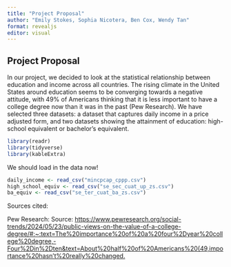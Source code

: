 ```yaml
---
title: "Project Proposal"
author: "Emily Stokes, Sophia Nicotera, Ben Cox, Wendy Tan"
format: revealjs
editor: visual
---
```


## Project Proposal

In our project, we decided to look at the statistical relationship between education and income across all countries. The rising climate in the United States around education seems to be converging towards a negative attitude, with 49% of Americans thinking that it is less important to have a college degree now than it was in the past (Pew Research). We have selected three datasets: a dataset that captures daily income in a price adjusted form, and two datasets showing the attainment of education: high-school equivalent or bachelor's equivalent.

```r
library(readr)
library(tidyverse)
library(kableExtra)
```

We should load in the data now!

```r
daily_income <- read_csv("mincpcap_cppp.csv")
high_school_equiv <- read_csv("se_sec_cuat_up_zs.csv")
ba_equiv <- read_csv("se_ter_cuat_ba_zs.csv")
```

Sources cited:

Pew Research: Source: [https://www.pewresearch.org/social-trends/2024/05/23/public-views-on-the-value-of-a-college-degree/#:\~:text=The%20importance%20of%20a%20four%2Dyear%20college%20degree,-Four%2Din%2Dten&text=About%20half%20of%20Americans%20(49,importance%20hasn't%20really%20changed.](https://www.pewresearch.org/social-trends/2024/05/23/public-views-on-the-value-of-a-college-degree/#:~:text=The%20importance%20of%20a%20four%2Dyear%20college%20degree,-Four%2Din%2Dten&text=About%20half%20of%20Americans%20(49,importance%20hasn't%20really%20changed.))
